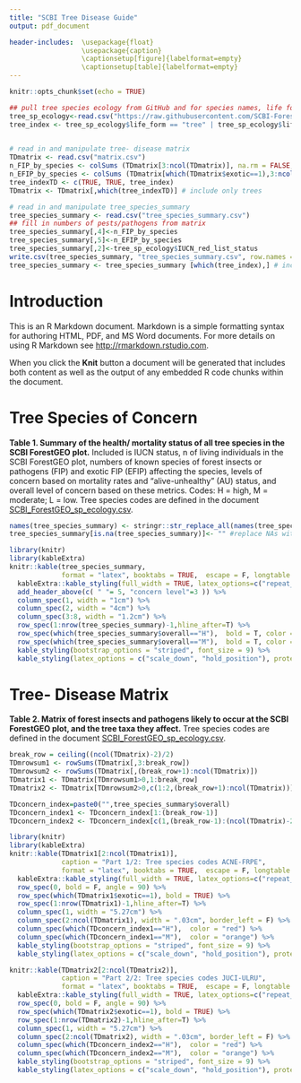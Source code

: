 ```yaml
---
title: "SCBI Tree Disease Guide"
output: pdf_document

header-includes:  \usepackage{float}
                  \usepackage{caption}
                  \captionsetup[figure]{labelformat=empty}
                  \captionsetup[table]{labelformat=empty}
---
```


```r
knitr::opts_chunk$set(echo = TRUE)

## pull tree species ecology from GitHub and for species names, life form, and IUCN status 
tree_sp_ecology<-read.csv("https://raw.githubusercontent.com/SCBI-ForestGEO/SCBI-ForestGEO-Data/master/species_lists/Tree%20ecology/SCBI_ForestGEO_sp_ecology.csv")
tree_index <- tree_sp_ecology$life_form == "tree" | tree_sp_ecology$life_form == "small tree" | tree_sp_ecology$life_form == "shrub or small tree" # index for trees (trees and small trees)

  
# read in and manipulate tree- disease matrix
TDmatrix <- read.csv("matrix.csv")
n_FIP_by_species <- colSums (TDmatrix[3:ncol(TDmatrix)], na.rm = FALSE, dims = 1) #number of forest insects & pathogens
n_EFIP_by_species <- colSums (TDmatrix[which(TDmatrix$exotic==1),3:ncol(TDmatrix)], na.rm = FALSE, dims = 1) #number of exotic forest insects & pathogens
tree_indexTD <- c(TRUE, TRUE, tree_index)
TDmatrix <- TDmatrix[,which(tree_indexTD)] # include only trees

# read in and manipulate tree_species_summary
tree_species_summary <- read.csv("tree_species_summary.csv")
## fill in numbers of pests/pathogens from matrix
tree_species_summary[,4]<-n_FIP_by_species
tree_species_summary[,5]<-n_EFIP_by_species
tree_species_summary[,2]<-tree_sp_ecology$IUCN_red_list_status
write.csv(tree_species_summary, "tree_species_summary.csv", row.names = FALSE) # re-save file with latest numbers
tree_species_summary <- tree_species_summary [which(tree_index),] # include only trees
```

# Introduction

This is an R Markdown document. Markdown is a simple formatting syntax for authoring HTML, PDF, and MS Word documents. For more details on using R Markdown see <http://rmarkdown.rstudio.com>.

When you click the **Knit** button a document will be generated that includes both content as well as the output of any embedded R code chunks within the document. 

\newpage
# Tree Species of Concern
**Table 1. Summary of the health/ mortality status of all tree species in the SCBI ForestGEO plot.** Included is IUCN status, n of living individuals in the SCBI ForestGEO plot, numbers of known species of forest insects or pathogens (FIP) and exotic FIP (EFIP) affecting the species, levels of concern based on mortality rates and "alive-unhealthy" (AU) status, and overall level of concern based on these metrics. Codes: H = high, M = moderate; L = low. Tree species codes are defined in the document [SCBI_ForestGEO_sp_ecology.csv](https://github.com/SCBI-ForestGEO/SCBI-ForestGEO-Data/blob/master/species_lists/Tree%20ecology/SCBI_ForestGEO_sp_ecology.csv).
```r

names(tree_species_summary) <- stringr::str_replace_all(names(tree_species_summary), "\\.", " ")
tree_species_summary[is.na(tree_species_summary)]<- "" #replace NAs with blanks

library(knitr)
library(kableExtra)
knitr::kable(tree_species_summary,
             format = "latex", booktabs = TRUE,  escape = F, longtable = TRUE,row.names = F) %>%
  kableExtra::kable_styling(full_width = TRUE, latex_options=c("repeat_header")) %>%
  add_header_above(c( " "= 5, "concern level"=3 )) %>%
  column_spec(1, width = "1cm") %>% 
  column_spec(2, width = "4cm") %>% 
  column_spec(3:8, width = "1.2cm") %>% 
  row_spec(1:nrow(tree_species_summary)-1,hline_after=T) %>%
  row_spec(which(tree_species_summary$overall=="H"),  bold = T, color = "red") %>%
  row_spec(which(tree_species_summary$overall=="M"),  bold = T, color = "orange") %>%
  kable_styling(bootstrap_options = "striped", font_size = 9) %>%
  kable_styling(latex_options = c("scale_down", "hold_position"), protect_latex = T) 


```

\newpage
# Tree- Disease Matrix
**Table 2. Matrix of forest insects and pathogens likely to occur at the SCBI ForestGEO plot, and the tree taxa they affect.** Tree species codes are defined in the document [SCBI_ForestGEO_sp_ecology.csv](https://github.com/SCBI-ForestGEO/SCBI-ForestGEO-Data/blob/master/species_lists/Tree%20ecology/SCBI_ForestGEO_sp_ecology.csv).
```r

break_row = ceiling((ncol(TDmatrix)-2)/2)
TDmrowsum1 <- rowSums(TDmatrix[,3:break_row])
TDmrowsum2 <- rowSums(TDmatrix[,(break_row+1):ncol(TDmatrix)])
TDmatrix1 <- TDmatrix[TDmrowsum1>0,1:break_row]
TDmatrix2 <- TDmatrix[TDmrowsum2>0,c(1:2,(break_row+1):ncol(TDmatrix))]

TDconcern_index=paste0("",tree_species_summary$overall)
TDconcern_index1 <- TDconcern_index[1:(break_row-1)]
TDconcern_index2 <- TDconcern_index[c(1,(break_row-1):(ncol(TDmatrix)-2))]

library(knitr)
library(kableExtra)
knitr::kable(TDmatrix1[2:ncol(TDmatrix1)],
             caption = "Part 1/2: Tree species codes ACNE-FRPE",
             format = "latex", booktabs = TRUE,  escape = F, longtable = TRUE,row.names = F) %>%
  kableExtra::kable_styling(full_width = TRUE, latex_options=c("repeat_header")) %>%
  row_spec(0, bold = F, angle = 90) %>%
  row_spec(which(TDmatrix1$exotic==1), bold = TRUE) %>%
  row_spec(1:nrow(TDmatrix1)-1,hline_after=T) %>%
  column_spec(1, width = "5.27cm") %>% 
  column_spec(2:ncol(TDmatrix1), width = ".03cm", border_left = F) %>%
  column_spec(which(TDconcern_index1=="H"),  color = "red") %>%
  column_spec(which(TDconcern_index1=="M"),  color = "orange") %>%
  kable_styling(bootstrap_options = "striped", font_size = 9) %>%
  kable_styling(latex_options = c("scale_down", "hold_position"), protect_latex = T) 


```
\newpage

```r


knitr::kable(TDmatrix2[2:ncol(TDmatrix2)],
             caption = "Part 2/2: Tree species codes JUCI-ULRU",
             format = "latex", booktabs = TRUE,  escape = F, longtable = TRUE,row.names = F) %>%
  kableExtra::kable_styling(full_width = TRUE, latex_options=c("repeat_header")) %>%
  row_spec(0, bold = F, angle = 90) %>%
  row_spec(which(TDmatrix2$exotic==1), bold = TRUE) %>%
  row_spec(1:nrow(TDmatrix2)-1,hline_after=T) %>%
  column_spec(1, width = "5.27cm") %>% 
  column_spec(2:ncol(TDmatrix2), width = ".03cm", border_left = F) %>%
  column_spec(which(TDconcern_index2=="H"),  color = "red") %>%
  column_spec(which(TDconcern_index2=="M"),  color = "orange") %>%
  kable_styling(bootstrap_options = "striped", font_size = 9) %>%
  kable_styling(latex_options = c("scale_down", "hold_position"), protect_latex = T) 

  
```

